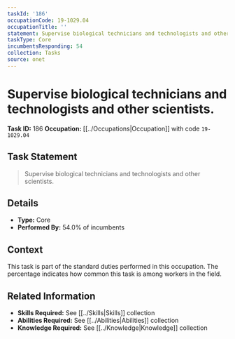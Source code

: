 ```yaml
---
taskId: '186'
occupationCode: 19-1029.04
occupationTitle: ''
statement: Supervise biological technicians and technologists and other scientists.
taskType: Core
incumbentsResponding: 54
collection: Tasks
source: onet
---
```

# Supervise biological technicians and technologists and other scientists.

**Task ID:** 186
**Occupation:** [[../Occupations|Occupation]] with code `19-1029.04`

## Task Statement

> Supervise biological technicians and technologists and other scientists.

## Details

- **Type:** Core
- **Performed By:** 54.0% of incumbents

## Context

This task is part of the standard duties performed in this occupation. The percentage indicates how common this task is among workers in the field.

## Related Information

- **Skills Required:** See [[../Skills|Skills]] collection
- **Abilities Required:** See [[../Abilities|Abilities]] collection
- **Knowledge Required:** See [[../Knowledge|Knowledge]] collection
